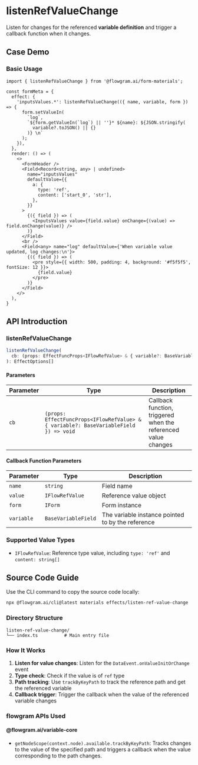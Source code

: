 # listenRefValueChange

Listen for changes for the referenced **variable definition** and trigger a callback function when it changes.

## Case Demo


### Basic Usage

<BasicStory />

```tsx pure title="form-meta.tsx"
import { listenRefValueChange } from '@flowgram.ai/form-materials';

const formMeta = {
  effect: {
    'inputsValues.*': listenRefValueChange(({ name, variable, form }) => {
      form.setValueIn(
        `log`,
        `${form.getValueIn(`log`) || ''}* ${name}: ${JSON.stringify(
          variable?.toJSON() || {}
        )} \n`
      );
    }),
  },
  render: () => (
    <>
      <FormHeader />
      <Field<Record<string, any> | undefined>
        name="inputsValues"
        defaultValue={{
          a: {
            type: 'ref',
            content: ['start_0', 'str'],
          },
        }}
      >
        {({ field }) => (
          <InputsValues value={field.value} onChange={(value) => field.onChange(value)} />
        )}
      </Field>
      <br />
      <Field<any> name="log" defaultValue={'When variable value updated, log changes:\n'}>
        {({ field }) => (
          <pre style={{ width: 500, padding: 4, background: '#f5f5f5', fontSize: 12 }}>
            {field.value}
          </pre>
        )}
      </Field>
    </>
  ),
}
```

## API Introduction

### listenRefValueChange

```typescript
listenRefValueChange(
  cb: (props: EffectFuncProps<IFlowRefValue> & { variable?: BaseVariableField }) => void
): EffectOptions[]
```

#### Parameters

| Parameter | Type | Description |
|---|---|---|
| `cb` | `(props: EffectFuncProps<IFlowRefValue> & { variable?: BaseVariableField }) => void` | Callback function, triggered when the referenced value changes |

#### Callback Function Parameters

| Parameter | Type | Description |
|---|---|---|
| `name` | `string` | Field name |
| `value` | `IFlowRefValue` | Reference value object |
| `form` | `IForm` | Form instance |
| `variable` | `BaseVariableField` | The variable instance pointed to by the reference |

### Supported Value Types

- `IFlowRefValue`: Reference type value, including `type: 'ref'` and `content: string[]`

## Source Code Guide


<SourceCode
  href="https://github.com/bytedance/flowgram.ai/tree/main/packages/materials/form-materials/src/effects/listen-ref-value-change"
/>

Use the CLI command to copy the source code locally:

```bash
npx @flowgram.ai/cli@latest materials effects/listen-ref-value-change
```

### Directory Structure

```
listen-ref-value-change/
└── index.ts          # Main entry file
```

### How It Works

1. **Listen for value changes**: Listen for the `DataEvent.onValueInitOrChange` event
2. **Type check**: Check if the value is of `ref` type
3. **Path tracking**: Use `trackByKeyPath` to track the reference path and get the referenced variable
4. **Callback trigger**: Trigger the callback when the value of the referenced variable changes

### flowgram APIs Used

#### @flowgram.ai/variable-core

- `getNodeScope(context.node).available.trackByKeyPath`: Tracks changes to the value of the specified path and triggers a callback when the value corresponding to the path changes.
